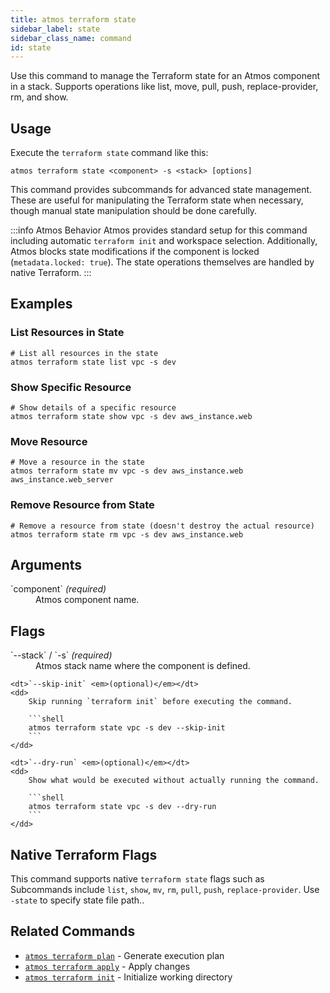 ```yaml
---
title: atmos terraform state
sidebar_label: state
sidebar_class_name: command
id: state
---
```


<Intro>
Use this command to manage the Terraform state for an Atmos component in a stack. Supports operations like list, move, pull, push, replace-provider, rm, and show.
</Intro>

<Screengrab title="atmos terraform state --help" slug="atmos-terraform-state--help" />

## Usage

Execute the `terraform state` command like this:

```shell
atmos terraform state <component> -s <stack> [options]
```

This command provides subcommands for advanced state management. These are useful for manipulating the Terraform state when necessary, though manual state manipulation should be done carefully.

:::info Atmos Behavior
Atmos provides standard setup for this command including automatic `terraform init` and workspace selection. Additionally, Atmos blocks state modifications if the component is locked (`metadata.locked: true`). The state operations themselves are handled by native Terraform.
:::
## Examples

### List Resources in State

```shell
# List all resources in the state
atmos terraform state list vpc -s dev
```

### Show Specific Resource

```shell
# Show details of a specific resource
atmos terraform state show vpc -s dev aws_instance.web
```

### Move Resource

```shell
# Move a resource in the state
atmos terraform state mv vpc -s dev aws_instance.web aws_instance.web_server
```

### Remove Resource from State

```shell
# Remove a resource from state (doesn't destroy the actual resource)
atmos terraform state rm vpc -s dev aws_instance.web
```

## Arguments

<dl>
    <dt>`component` <em>(required)</em></dt>
    <dd>
        Atmos component name.
    </dd>
</dl>

## Flags

<dl>
    <dt>`--stack` / `-s` <em>(required)</em></dt>
    <dd>
        Atmos stack name where the component is defined.
    </dd>

    <dt>`--skip-init` <em>(optional)</em></dt>
    <dd>
        Skip running `terraform init` before executing the command.

        ```shell
        atmos terraform state vpc -s dev --skip-init
        ```
    </dd>

    <dt>`--dry-run` <em>(optional)</em></dt>
    <dd>
        Show what would be executed without actually running the command.

        ```shell
        atmos terraform state vpc -s dev --dry-run
        ```
    </dd>
</dl>

## Native Terraform Flags

This command supports native `terraform state` flags such as Subcommands include `list`, `show`, `mv`, `rm`, `pull`, `push`, `replace-provider`. Use `-state` to specify state file path..

## Related Commands

- [`atmos terraform plan`](/cli/commands/terraform/plan) - Generate execution plan
- [`atmos terraform apply`](/cli/commands/terraform/apply) - Apply changes
- [`atmos terraform init`](/cli/commands/terraform/init) - Initialize working directory
